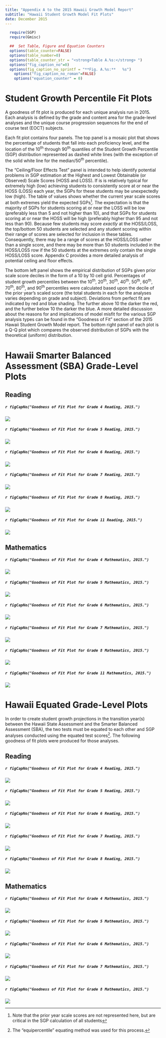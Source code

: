 ```yaml
---
title: "Appendix A to the 2015 Hawaii Growth Model Report"
subtitle: "Hawaii Student Growth Model Fit Plots"
date: December 2015
---
```


<!--SGPreport-->

<!-- Appendix A - Model Fit Plots -->

```r
  require(SGP)
  require(Gmisc)

  ##  Set Table, Figure and Equation Counters
  options(table_counter=FALSE)
  options(table_number=0)
  options(table_counter_str = "<strong>Table A.%s:</strong> ")
  options("fig_caption_no"=0)
  options(fig_caption_no_sprintf = "**Fig. A.%s:**   %s")
	options("fig_caption_no_roman"=FALSE)
	options("equation_counter" = 0)
```

# Student Growth Percentile Fit Plots

A goodness of fit plot is produced for each unique analysis run in 2015.  Each analysis is defined by the grade and content area for the grade-level analyses and the unique course progression sequences for the end of course test (EOCT) subjects.

Each fit plot contains four panels.  The top panel is a mosaic plot that shows the percentage of students that fall into each proficiency level, and the location of the 10<sup>th</sup> through 90<sup>th</sup> quantiles of the Student Growth Percentile (SGP) distribution represented as dashed white lines (with the exception of the solid white line for the median/50<sup>th</sup> percentile).  

The "Ceiling/Floor Effects Test" panel is intended to help identify potential problems in SGP estimation at the Highest and Lowest Obtainable (or Observed) Scale Scores (HOSS and LOSS).  If is is relatively typical for extremely high (low) achieving students to consistently score at or near the HOSS (LOSS) each year, the SGPs for these students may be unexpectedly low (high).  The table of values shows whether the current year scale scores at both extremes yield the expected SGPs^[Note that the prior year scale scores are not represented here, but are critical in the SGP calculation of all students].  The expectation is that the majority of SGPs for students scoring at or near the LOSS will be low (preferably less than 5 and not higher than 10), and that SGPs for students scoring at or near the HOSS will be high (preferably higher than 95 and not less than 90).  Because few students may score *exactly* at the HOSS/LOSS, the top/bottom 50 students are selected and any student scoring within their range of scores are selected for inclusion in these tables.  Consequently, there may be a range of scores at the HOSS/LOSS rather than a single score, and there may be more than 50 students included in the HOSS/LOSS row if the 50 students at the extremes only contain the single HOSS/LOSS score.  Appendix C provides a more detailed analysis of potential ceiling and floor effects.

The bottom left panel shows the empirical distribution of SGPs given prior scale score deciles in the form of a 10 by 10 cell grid.  Percentages of student growth percentiles between the 10<sup>th</sup>, 20<sup>th</sup>, 30<sup>th</sup>, 40<sup>th</sup>, 50<sup>th</sup>, 60<sup>th</sup>, 70<sup>th</sup>, 80<sup>th</sup>, and 90<sup>th</sup> percentiles were calculated based upon the decile of the prior year's scaled score (the total students in each for the analyses varies depending on grade and subject).  Deviations from perfect fit are indicated by red and blue shading. The further above 10 the darker the red, and the further below 10 the darker the blue. A more detailed discussion about the reasons for and implications of model misfit for the various SGP analysis types can be found in the "Goodness of Fit" section of the 2015 Hawaii Student Growth Model report.  The bottom right panel of each plot is a Q-Q plot which compares the observed distribution of SGPs with the theoretical (uniform) distribution.

# Hawaii Smarter Balanced Assessment (SBA) Grade-Level Plots

## Reading

##### `r figCapNo("Goodness of Fit Plot for Grade 4 Reading, 2015.")` 
![](../img/Appendices/Goodness_of_Fit/READING.2015/gofSGP_Grade_4.png)

##### `r figCapNo("Goodness of Fit Plot for Grade 5 Reading, 2015.")`
![](../img/Appendices/Goodness_of_Fit/READING.2015/gofSGP_Grade_5.png)

##### `r figCapNo("Goodness of Fit Plot for Grade 6 Reading, 2015.")`
![](../img/Appendices/Goodness_of_Fit/READING.2015/gofSGP_Grade_6.png)

##### `r figCapNo("Goodness of Fit Plot for Grade 7 Reading, 2015.")`
![](../img/Appendices/Goodness_of_Fit/READING.2015/gofSGP_Grade_7.png)

##### `r figCapNo("Goodness of Fit Plot for Grade 8 Reading, 2015.")`
![](../img/Appendices/Goodness_of_Fit/READING.2015/gofSGP_Grade_8.png)

##### `r figCapNo("Goodness of Fit Plot for Grade 11 Reading, 2015.")`
![](../img/Appendices/Goodness_of_Fit/READING.2015/gofSGP_Grade_11.png)

<!-- HTML_Start -->
<!-- LaTeX_Start 
\clearpage
\pagebreak
LaTeX_End -->

## Mathematics

##### `r figCapNo("Goodness of Fit Plot for Grade 4 Mathematics, 2015.")`
![](../img/Appendices/Goodness_of_Fit/MATHEMATICS.2015/gofSGP_Grade_4.png)

##### `r figCapNo("Goodness of Fit Plot for Grade 5 Mathematics, 2015.")`
![](../img/Appendices/Goodness_of_Fit/MATHEMATICS.2015/gofSGP_Grade_5.png)

##### `r figCapNo("Goodness of Fit Plot for Grade 6 Mathematics, 2015.")`
![](../img/Appendices/Goodness_of_Fit/MATHEMATICS.2015/gofSGP_Grade_6.png)

##### `r figCapNo("Goodness of Fit Plot for Grade 7 Mathematics, 2015.")`
![](../img/Appendices/Goodness_of_Fit/MATHEMATICS.2015/gofSGP_Grade_7.png)

##### `r figCapNo("Goodness of Fit Plot for Grade 8 Mathematics, 2015.")`
![](../img/Appendices/Goodness_of_Fit/MATHEMATICS.2015/gofSGP_Grade_8.png)

##### `r figCapNo("Goodness of Fit Plot for Grade 11 Mathematics, 2015.")`
![](../img/Appendices/Goodness_of_Fit/MATHEMATICS.2015/gofSGP_Grade_11.png)

<!-- HTML_Start -->
<!-- LaTeX_Start 
\clearpage
\pagebreak
LaTeX_End -->


# Hawaii Equated Grade-Level Plots

In order to create student growth projections in the transition year(s) between the Hawaii State Assessment and the Smarter Balanced Assessment (SBA), the two tests must be equated to each other and SGP analyses conducted using the equated test scores^[The "equipercentile" equating method was used for this process.].  The following goodness of fit plots were produced for those analyses.

## Reading

##### `r figCapNo("Goodness of Fit Plot for Grade 4 Reading, 2015.")` 
![](../img/Appendices/Goodness_of_Fit/READING.2015.EQUATED/gofSGP_Grade_4.png)

##### `r figCapNo("Goodness of Fit Plot for Grade 5 Reading, 2015.")`
![](../img/Appendices/Goodness_of_Fit/READING.2015.EQUATED/gofSGP_Grade_5.png)

##### `r figCapNo("Goodness of Fit Plot for Grade 6 Reading, 2015.")`
![](../img/Appendices/Goodness_of_Fit/READING.2015.EQUATED/gofSGP_Grade_6.png)

##### `r figCapNo("Goodness of Fit Plot for Grade 7 Reading, 2015.")`
![](../img/Appendices/Goodness_of_Fit/READING.2015.EQUATED/gofSGP_Grade_7.png)

##### `r figCapNo("Goodness of Fit Plot for Grade 8 Reading, 2015.")`
![](../img/Appendices/Goodness_of_Fit/READING.2015.EQUATED/gofSGP_Grade_8.png)

<!-- HTML_Start -->
<!-- LaTeX_Start 
\clearpage
\pagebreak
LaTeX_End -->

## Mathematics

##### `r figCapNo("Goodness of Fit Plot for Grade 4 Mathematics, 2015.")`
![](../img/Appendices/Goodness_of_Fit/MATHEMATICS.2015.EQUATED/gofSGP_Grade_4.png)

##### `r figCapNo("Goodness of Fit Plot for Grade 5 Mathematics, 2015.")`
![](../img/Appendices/Goodness_of_Fit/MATHEMATICS.2015.EQUATED/gofSGP_Grade_5.png)

##### `r figCapNo("Goodness of Fit Plot for Grade 6 Mathematics, 2015.")`
![](../img/Appendices/Goodness_of_Fit/MATHEMATICS.2015.EQUATED/gofSGP_Grade_6.png)

##### `r figCapNo("Goodness of Fit Plot for Grade 7 Mathematics, 2015.")`
![](../img/Appendices/Goodness_of_Fit/MATHEMATICS.2015.EQUATED/gofSGP_Grade_7.png)

##### `r figCapNo("Goodness of Fit Plot for Grade 8 Mathematics, 2015.")`
![](../img/Appendices/Goodness_of_Fit/MATHEMATICS.2015.EQUATED/gofSGP_Grade_8.png)

<!-- HTML_Start -->
<!-- LaTeX_Start 
\clearpage
\pagebreak
LaTeX_End -->

